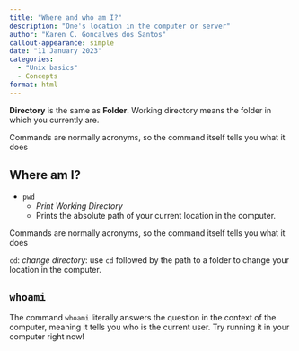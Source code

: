 ```yaml
---
title: "Where and who am I?"
description: "One's location in the computer or server"
author: "Karen C. Goncalves dos Santos"
callout-appearance: simple
date: "11 January 2023"
categories:
  - "Unix basics"
  - Concepts
format: html
---
```



**Directory** is the same as **Folder**. Working directory means the folder in which you currently are.
  
:::{.callout-note}
Commands are normally acronyms, so the command itself tells you what it does
:::


## Where am I?

- `pwd` 
  - *Print Working Directory*
  - Prints the absolute path of your current location in the computer.

:::{.callout-note}
Commands are normally acronyms, so the command itself tells you what it does
:::

`cd`: *change directory*: use `cd` followed by the path to a folder to change your location in the computer.

## `whoami`

The command `whoami` literally answers the question in the context of the computer, meaning it tells you who is the current user. Try running it in your computer right now!